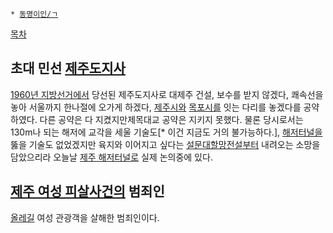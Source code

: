  * [[동명이인/ㄱ]]

[[목차]]
== 초대 민선 [[제주특별자치도|제주도]]지사 ==
[[1960년 지방선거]]에서 당선된 제주도지사로 대제주 건설, 보수를 받지 않겠다, 쾌속선을 놓아 서울까지 한나절에 오가게 하겠다, [[제주시]]와 [[목포시]]를 잇는 다리를 놓겠다를 공약하였다. 다른 공약은 다 지켰지만제목대교 공약은 지키지 못했다. 물론 당시로서는 130m나 되는 해저에 교각을 세울 기술도[* 이건 지금도 거의 불가능하다.], [[해저터널]]을 뚫을 기술도 없었겠지만 육지와 이어지고 싶다는 [[설문대할망]]전설부터 내려오는 소망을 담았으리라 오늘날 [[제주 해저터널]]로 실제 논의중에 있다.

== [[제주 여성 피살사건]]의 범죄인 ==
[[올레길]] 여성 관광객을 살해한 범죄인이다.
